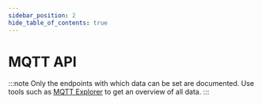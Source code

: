 ```yaml
---
sidebar_position: 2
hide_table_of_contents: true
---
```



# MQTT API

:::note
Only the endpoints with which data can be set are documented.
Use tools such as [MQTT Explorer](https://mqtt-explorer.com/) to get an overview of all data.
:::

<AsyncUiWrapper/>